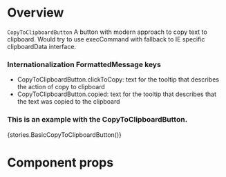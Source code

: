 
<Meta title="Modules|Record/Components" component={CopyToClipboardButton} />

# Overview

`CopyToClipboardButton` A button with modern approach to copy text to clipboard. Would try to use execCommand with fallback to IE specific clipboardData interface.

### Internationalization FormattedMessage keys

-   CopyToClipboardButton.clickToCopy: text for the tooltip that describes the action of copy to clipboard
-   CopyToClipboardButton.copied: text for the tooltip that describes that the text was copied to the clipboard

### This is an example with the CopyToClipboardButton.

<Preview>
    <Story name="CopyToClipboardButton">{stories.BasicCopyToClipboardButton()}</Story>
</Preview>

# Component props

<Props of={CopyToClipboardButton} />

